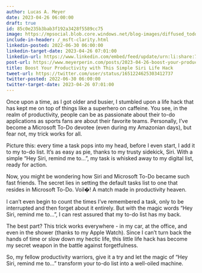 ```yaml
---
author: Lucas A. Meyer
date: 2023-04-26 06:00:00
draft: true
id: 85c0e235b3bab3f192a3428f5589cc75
image: https://mpsocial.blob.core.windows.net/blog-images/diffused_todo-list.png
include-in-header: /_msft-clarity.html
linkedin-posted: 2022-06-30 06:00:00
linkedin-target-date: 2023-04-26 07:01:00
linkedin-url: https://www.linkedin.com/embed/feed/update/urn:li:share:7056990327919808512
post-url: https://www.meyerperin.com/posts/2023-04-26-boost-your-productivity-with-this-simple-siri-life-hack.html
title: Boost Your Productivity with This Simple Siri Life Hack
tweet-url: https://twitter.com/user/status/1651224625303412737
twitter-posted: 2022-06-30 06:00:00
twitter-target-date: 2023-04-26 07:01:00
---
```


Once upon a time, as I got older and busier, I stumbled upon a life hack that has kept me on top of things like a superhero on caffeine. You see, in the realm of productivity, people can be as passionate about their to-do applications as sports fans are about their favorite teams. Personally, I've become a Microsoft To-Do devotee (even during my Amazonian days), but fear not, my trick works for all.

Picture this: every time a task pops into my head, before I even start, I add it to my to-do list. It's as easy as pie, thanks to my trusty sidekick, Siri. With a simple "Hey Siri, remind me to...", my task is whisked away to my digital list, ready for action.

Now, you might be wondering how Siri and Microsoft To-Do became such fast friends. The secret lies in setting the default tasks list to one that resides in Microsoft To-Do. Voil�! A match made in productivity heaven.

I can't even begin to count the times I've remembered a task, only to be interrupted and then forget about it entirely. But with the magic words "Hey Siri, remind me to...", I can rest assured that my to-do list has my back.

The best part? This trick works everywhere - in my car, at the office, and even in the shower (thanks to my Apple Watch). Since I can't turn back the hands of time or slow down my hectic life, this little life hack has become my secret weapon in the battle against forgetfulness.

So, my fellow productivity warriors, give it a try and let the magic of "Hey Siri, remind me to..." transform your to-do list into a well-oiled machine.